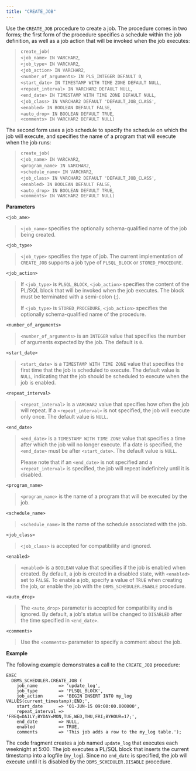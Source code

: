 ```yaml
---
title: "CREATE_JOB"
---
```


Use the `CREATE_JOB` procedure to create a job. The procedure comes in two forms; the first form of the procedure specifies a schedule within the job definition, as well as a job action that will be invoked when the job executes:

> `create_job(`  
> `<job_name> IN VARCHAR2`,  
> `<job_type> IN VARCHAR2`,  
> `<job_action> IN VARCHAR2`,  
> `<number_of_arguments> IN PLS_INTEGER DEFAULT 0`,  
> `<start_date> IN TIMESTAMP WITH TIME ZONE DEFAULT NULL`,  
> `<repeat_interval> IN VARCHAR2 DEFAULT NULL`,  
> `<end_date> IN TIMESTAMP WITH TIME ZONE DEFAULT NULL`,  
> `<job_class> IN VARCHAR2 DEFAULT 'DEFAULT_JOB_CLASS'`,  
> `<enabled> IN BOOLEAN DEFAULT FALSE`,  
> `<auto_drop> IN BOOLEAN DEFAULT TRUE`,  
> `<comments> IN VARCHAR2 DEFAULT NULL)`

The second form uses a job schedule to specify the schedule on which the job will execute, and specifies the name of a program that will execute when the job runs:

> `create_job(`  
> `<job_name> IN VARCHAR2`,  
> `<program_name> IN VARCHAR2`,  
> `<schedule_name> IN VARCHAR2`,  
> `<job_class> IN VARCHAR2 DEFAULT 'DEFAULT_JOB_CLASS'`,  
> `<enabled> IN BOOLEAN DEFAULT FALSE`,  
> `<auto_drop> IN BOOLEAN DEFAULT TRUE`,  
> `<comments> IN VARCHAR2 DEFAULT NULL)`

**Parameters**

`<job_ame>`

> `<job_name>` specifies the optionally schema-qualified name of the job being created.

`<job_type>`

> `<job_type>` specifies the type of job. The current implementation of `CREATE_JOB` supports a job type of `PLSQL_BLOCK` or `STORED_PROCEDURE`.

`<job_action>`

> If `<job_type>` is `PLSQL_BLOCK`, `<job_action>` specifies the content of the PL/SQL block that will be invoked when the job executes. The block must be terminated with a semi-colon (;).
> 
> If `<job_type>` is `STORED_PROCEDURE`, `<job_action>` specifies the optionally schema-qualified name of the procedure.

`<number_of_arguments>`

> `<number_of_arguments>` is an `INTEGER` value that specifies the number of arguments expected by the job. The default is `0`.

`<start_date>`

> `<start_date>` is a `TIMESTAMP WITH TIME ZONE` value that specifies the first time that the job is scheduled to execute. The default value is `NULL`, indicating that the job should be scheduled to execute when the job is enabled.

`<repeat_interval>`

> `<repeat_interval>` is a `VARCHAR2` value that specifies how often the job will repeat. If a `<repeat_interval>` is not specified, the job will execute only once. The default value is `NULL`.

`<end_date>`

> `<end_date>` is a `TIMESTAMP WITH TIME ZONE` value that specifies a time after which the job will no longer execute. If a date is specified, the `<end_date>` must be after `<start_date>`. The default value is `NULL`.
> 
> Please note that if an `<end_date>` is not specified and a `<repeat_interval>` is specified, the job will repeat indefinitely until it is disabled.

`<program_name>`

> `<program_name>` is the name of a program that will be executed by the job.

`<schedule_name>`

> `<schedule_name>` is the name of the schedule associated with the job.

`<job_class>`

> `<job_class>` is accepted for compatibility and ignored.

`<enabled>`

> `<enabled>` is a `BOOLEAN` value that specifies if the job is enabled when created. By default, a job is created in a disabled state, with `<enabled>` set to `FALSE`. To enable a job, specify a value of `TRUE` when creating the job, or enable the job with the `DBMS_SCHEDULER.ENABLE` procedure.

`<auto_drop>`

> The `<auto_drop>` parameter is accepted for compatibility and is ignored. By default, a job's status will be changed to `DISABLED` after the time specified in `<end_date>`.

`<comments>`

> Use the `<comments>` parameter to specify a comment about the job.

**Example**

The following example demonstrates a call to the `CREATE_JOB` procedure:

``` text
EXEC
  DBMS_SCHEDULER.CREATE_JOB (
    job_name        => 'update_log',
    job_type        => 'PLSQL_BLOCK',
    job_action      => 'BEGIN INSERT INTO my_log VALUES(current_timestamp);END;',
    start_date      => '01-JUN-15 09:00:00.000000',
    repeat_interval => 'FREQ=DAILY;BYDAY=MON,TUE,WED,THU,FRI;BYHOUR=17;',
    end_date        => NULL,
    enabled         => TRUE,
    comments        => 'This job adds a row to the my_log table.');
```

The code fragment creates a job named `update_log` that executes each weeknight at 5:00. The job executes a PL/SQL block that inserts the current timestamp into a logfile (`my_log`). Since no `end_date` is specified, the job will execute until it is disabled by the `DBMS_SCHEDULER.DISABLE` procedure.
